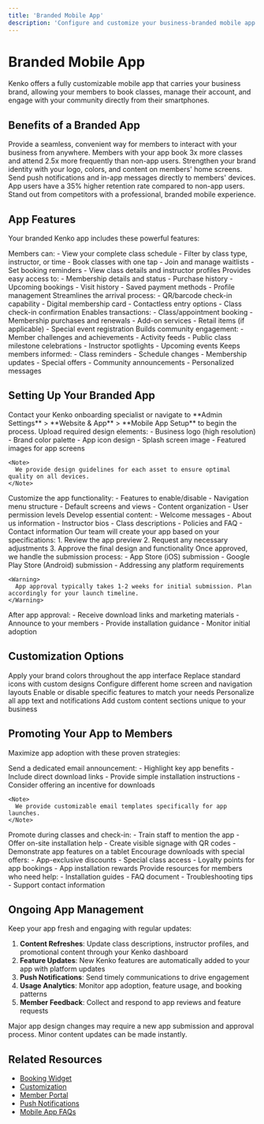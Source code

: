 ```yaml
---
title: 'Branded Mobile App'
description: 'Configure and customize your business-branded mobile app for members'
---
```


# Branded Mobile App

Kenko offers a fully customizable mobile app that carries your business brand, allowing your members to book classes, manage their account, and engage with your community directly from their smartphones.

## Benefits of a Branded App

<CardGroup cols={2}>
  <Card title="Enhanced Member Experience" icon="star">
    Provide a seamless, convenient way for members to interact with your business from anywhere.
  </Card>
  
  <Card title="Increased Engagement" icon="chart-line">
    Members with your app book 3x more classes and attend 2.5x more frequently than non-app users.
  </Card>
  
  <Card title="Brand Reinforcement" icon="bullhorn">
    Strengthen your brand identity with your logo, colors, and content on members' home screens.
  </Card>
  
  <Card title="Direct Communication" icon="comment-dots">
    Send push notifications and in-app messages directly to members' devices.
  </Card>
  
  <Card title="Improved Retention" icon="user-check">
    App users have a 35% higher retention rate compared to non-app users.
  </Card>
  
  <Card title="Competitive Advantage" icon="trophy">
    Stand out from competitors with a professional, branded mobile experience.
  </Card>
</CardGroup>

## App Features

Your branded Kenko app includes these powerful features:

<AccordionGroup>
  <Accordion icon="calendar-alt" title="Class Booking">
    Members can:
    - View your complete class schedule
    - Filter by class type, instructor, or time
    - Book classes with one tap
    - Join and manage waitlists
    - Set booking reminders
    - View class details and instructor profiles
  </Accordion>
  
  <Accordion icon="user-circle" title="Member Account">
    Provides easy access to:
    - Membership details and status
    - Purchase history
    - Upcoming bookings
    - Visit history
    - Saved payment methods
    - Profile management
  </Accordion>
  
  <Accordion icon="barcode" title="Digital Check-In">
    Streamlines the arrival process:
    - QR/barcode check-in capability
    - Digital membership card
    - Contactless entry options
    - Class check-in confirmation
  </Accordion>
  
  <Accordion icon="store" title="In-App Purchases">
    Enables transactions:
    - Class/appointment booking
    - Membership purchases and renewals
    - Add-on services
    - Retail items (if applicable)
    - Special event registration
  </Accordion>
  
  <Accordion icon="users" title="Community Features">
    Builds community engagement:
    - Member challenges and achievements
    - Activity feeds
    - Public class milestone celebrations
    - Instructor spotlights
    - Upcoming events
  </Accordion>
  
  <Accordion icon="bell" title="Notifications">
    Keeps members informed:
    - Class reminders
    - Schedule changes
    - Membership updates
    - Special offers
    - Community announcements
    - Personalized messages
  </Accordion>
</AccordionGroup>

## Setting Up Your Branded App

<Steps>
  <Step title="Initiate App Setup">
    Contact your Kenko onboarding specialist or navigate to **Admin Settings** > **Website & App** > **Mobile App Setup** to begin the process.
  </Step>
  
  <Step title="Provide Branding Assets">
    Upload required design elements:
    - Business logo (high resolution)
    - Brand color palette
    - App icon design
    - Splash screen image
    - Featured images for app screens
    
    <Note>
      We provide design guidelines for each asset to ensure optimal quality on all devices.
    </Note>
  </Step>
  
  <Step title="Configure App Settings">
    Customize the app functionality:
    - Features to enable/disable
    - Navigation menu structure
    - Default screens and views
    - Content organization
    - User permission levels
  </Step>
  
  <Step title="Create App Content">
    Develop essential content:
    - Welcome messages
    - About us information
    - Instructor bios
    - Class descriptions
    - Policies and FAQ
    - Contact information
  </Step>
  
  <Step title="Review and Approve">
    Our team will create your app based on your specifications:
    1. Review the app preview
    2. Request any necessary adjustments
    3. Approve the final design and functionality
  </Step>
  
  <Step title="App Submission">
    Once approved, we handle the submission process:
    - App Store (iOS) submission
    - Google Play Store (Android) submission
    - Addressing any platform requirements
    
    <Warning>
      App approval typically takes 1-2 weeks for initial submission. Plan accordingly for your launch timeline.
    </Warning>
  </Step>
  
  <Step title="Launch and Promotion">
    After app approval:
    - Receive download links and marketing materials
    - Announce to your members
    - Provide installation guidance
    - Monitor initial adoption
  </Step>
</Steps>

## Customization Options

<CardGroup cols={3}>
  <Card title="Color Themes" icon="palette">
    Apply your brand colors throughout the app interface
  </Card>
  
  <Card title="Custom Icons" icon="icons">
    Replace standard icons with custom designs
  </Card>
  
  <Card title="Screen Layouts" icon="mobile-screen">
    Configure different home screen and navigation layouts
  </Card>
  
  <Card title="Feature Selection" icon="toggle-on">
    Enable or disable specific features to match your needs
  </Card>
  
  <Card title="Custom Messaging" icon="comment-alt">
    Personalize all app text and notifications
  </Card>
  
  <Card title="Content Sections" icon="sitemap">
    Add custom content sections unique to your business
  </Card>
</CardGroup>

## Promoting Your App to Members

Maximize app adoption with these proven strategies:

<AccordionGroup>
  <Accordion icon="envelope" title="Email Campaign">
    Send a dedicated email announcement:
    - Highlight key app benefits
    - Include direct download links
    - Provide simple installation instructions
    - Consider offering an incentive for downloads
    
    <Note>
      We provide customizable email templates specifically for app launches.
    </Note>
  </Accordion>
  
  <Accordion icon="chalkboard-teacher" title="In-Person Promotion">
    Promote during classes and check-in:
    - Train staff to mention the app
    - Offer on-site installation help
    - Create visible signage with QR codes
    - Demonstrate app features on a tablet
  </Accordion>
  
  <Accordion icon="star" title="Incentive Program">
    Encourage downloads with special offers:
    - App-exclusive discounts
    - Special class access
    - Loyalty points for app bookings
    - App installation rewards
  </Accordion>
  
  <Accordion icon="tools" title="Technical Support">
    Provide resources for members who need help:
    - Installation guides
    - FAQ document
    - Troubleshooting tips
    - Support contact information
  </Accordion>
</AccordionGroup>

## Ongoing App Management

Keep your app fresh and engaging with regular updates:

1. **Content Refreshes**: Update class descriptions, instructor profiles, and promotional content through your Kenko dashboard
2. **Feature Updates**: New Kenko features are automatically added to your app with platform updates
3. **Push Notifications**: Send timely communications to drive engagement
4. **Usage Analytics**: Monitor app adoption, feature usage, and booking patterns
5. **Member Feedback**: Collect and respond to app reviews and feature requests

<Warning>
  Major app design changes may require a new app submission and approval process. Minor content updates can be made instantly.
</Warning>

## Related Resources

- [Booking Widget](../booking-widget)
- [Customization](../customization)
- [Member Portal](../member-portal)
- [Push Notifications](../../marketing/push-notifications)
- [Mobile App FAQs](../../faqs/mobile/installation-problems) 